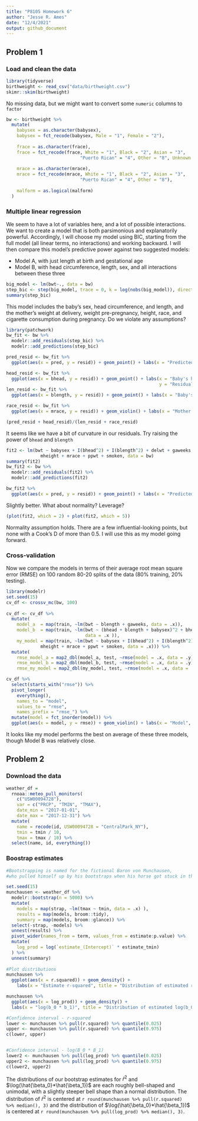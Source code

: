 ```yaml
---
title: "P8105 Homework 6"
author: "Jesse R. Ames"
date: "12/4/2021"
output: github_document
---
```


## Problem 1

### Load and clean the data

```r
library(tidyverse)
birthweight <- read_csv("data/birthweight.csv")
skimr::skim(birthweight)
```

No missing data, but we might want to convert some `numeric` columns to `factor`

```r
bw <- birthweight %>%
  mutate(
    babysex = as.character(babysex),
    babysex = fct_recode(babysex, Male = "1", Female = "2"),
    
    frace = as.character(frace),
    frace = fct_recode(frace, White = "1", Black = "2", Asian = "3",
                            "Puerto Rican" = "4", Other = "8", Unknown = "9"),
    
    mrace = as.character(mrace),
    mrace = fct_recode(mrace, White = "1", Black = "2", Asian = "3",
                            "Puerto Rican" = "4", Other = "8"),
    
    malform = as.logical(malform)
  )
```

### Multiple linear regression

We seem to have a lot of variables here, and a lot of possible interactions. We want to create a model that is both parsimonious and explanatorily powerful. Accordingly, I will choose my model using BIC, starting from the full model (all linear terms, no interactions) and working backward. I will then compare this model's predictive power against two suggested models:

* Model A, with just length at birth and gestational age
* Model B, with head circumference, length, sex, and all interactions between these three

```r
big_model <- lm(bwt~., data = bw)
step_bic <- step(big_model, trace = 0, k = log(nobs(big_model)), direction = "backward")
summary(step_bic)
```

This model includes the baby's sex, head circumference, and length, and the mother's weight at delivery, weight pre-pregnancy, height, race, and cigarette consumption during pregnancy. Do we violate any assumptions?

```r
library(patchwork)
bw_fit <- bw %>%
  modelr::add_residuals(step_bic) %>%
  modelr::add_predictions(step_bic)

pred_resid <- bw_fit %>%
  ggplot(aes(x = pred, y = resid)) + geom_point() + labs(x = "Predicted value", y = "Residual")

head_resid <- bw_fit %>%
  ggplot(aes(x = bhead, y = resid)) + geom_point() + labs(x = "Baby's head circumference (cm)",
                                                          y = "Residual")
len_resid <- bw_fit %>%
  ggplot(aes(x = blength, y = resid)) + geom_point() + labs(x = "Baby's length (cm)", y = "Residual")

race_resid <- bw_fit %>%
  ggplot(aes(x = mrace, y = resid)) + geom_violin() + labs(x = "Mother's race", y = "Residual")

(pred_resid + head_resid)/(len_resid + race_resid)
```

It seems like we have a bit of curvature in our residuals. Try raising the power of `bhead` and `blength`

```r
fit2 <- lm(bwt ~ babysex + I(bhead^2) + I(blength^2) + delwt + gaweeks +
             mheight + mrace + ppwt + smoken, data = bw)
summary(fit2)
bw_fit2 <- bw %>%
  modelr::add_residuals(fit2) %>%
  modelr::add_predictions(fit2)

bw_fit2 %>%
  ggplot(aes(x = pred, y = resid)) + geom_point() + labs(x = "Predicted value", y = "Residual")
```

Slightly better. What about normality? Leverage?

```r
(plot(fit2, which = 2) + plot(fit2, which = 5))
```

Normality assumption holds. There are a few influential-looking points, but none with a Cook's D of more than 0.5. I will use this as my model going forward. 

### Cross-validation

Now we compare the models in terms of their average root mean square error (RMSE) on 100 random 80-20 splits of the data (80% training, 20% testing).

```r
library(modelr)
set.seed(15)
cv_df <- crossv_mc(bw, 100)
    
cv_df <- cv_df %>% 
  mutate(
    model_a  = map(train, ~lm(bwt ~ blength + gaweeks, data = .x)),
    model_b  = map(train, ~lm(bwt ~ (bhead + blength + babysex)^2 + bhead*blength*babysex,
                              data = .x )),
    my_model = map(train, ~lm(bwt ~ babysex + I(bhead^2) + I(blength^2) + delwt + gaweeks +
             mheight + mrace + ppwt + smoken, data = .x))) %>% 
  mutate(
    rmse_model_a = map2_dbl(model_a, test, ~rmse(model = .x, data = .y)),
    rmse_model_b = map2_dbl(model_b, test, ~rmse(model = .x, data = .y)),
    rmse_my_model = map2_dbl(my_model, test, ~rmse(model = .x, data = .y)))

cv_df %>% 
  select(starts_with("rmse")) %>% 
  pivot_longer(
    everything(),
    names_to = "model", 
    values_to = "rmse",
    names_prefix = "rmse_") %>% 
  mutate(model = fct_inorder(model)) %>% 
  ggplot(aes(x = model, y = rmse)) + geom_violin() + labs(x = "Model", y = "RMSE")
```

It looks like my model performs the best on average of these three models, though Model B was relatively close.

## Problem 2

### Download the data

```r
weather_df = 
  rnoaa::meteo_pull_monitors(
    c("USW00094728"),
    var = c("PRCP", "TMIN", "TMAX"), 
    date_min = "2017-01-01",
    date_max = "2017-12-31") %>%
  mutate(
    name = recode(id, USW00094728 = "CentralPark_NY"),
    tmin = tmin / 10,
    tmax = tmax / 10) %>%
  select(name, id, everything())
```

### Boostrap estimates

```r
#Bootstrapping is named for the fictional Baron von Munchausen,
#who pulled himself up by his bootstraps when his horse got stuck in the mud

set.seed(15)
munchausen <- weather_df %>%
  modelr::bootstrap(n = 5000) %>%
  mutate(
    models = map(strap, ~lm(tmax ~ tmin, data = .x) ),
    results = map(models, broom::tidy),
    summary = map(models, broom::glance)) %>% 
  select(-strap, -models) %>% 
  unnest(results) %>%
  pivot_wider(names_from = term, values_from = estimate:p.value) %>%
  mutate(
    log_prod = log(`estimate_(Intercept)` * estimate_tmin)
  ) %>%
  unnest(summary)
  
#Plot distributions
munchausen %>%
  ggplot(aes(x = r.squared)) + geom_density() +
    labs(x = "Estimate r-squared", title = "Distribution of estimated r-squared")

munchausen %>%
  ggplot(aes(x = log_prod)) + geom_density() +
  labs(x = "log(b_0 * b_1)", title = "Distribution of estimated log(b_0 * b_1)")

#Confidence interval - r-squared
lower <- munchausen %>% pull(r.squared) %>% quantile(0.025)
upper <- munchausen %>% pull(r.squared) %>% quantile(0.975)
c(lower, upper)


#Confidence interval - log(B_0 * B_1)
lower2 <- munchausen %>% pull(log_prod) %>% quantile(0.025)
upper2 <- munchausen %>% pull(log_prod) %>% quantile(0.975)
c(lower2, upper2)
```

The distributions of our bootstrap estimates for $\hat{r}^2$ and $\log(\hat{\beta_0}*\hat{\beta_1})$ are each roughly bell-shaped and unimodal, with a slightly steeper bell shape than a normal distribution. The distribution of $\hat{r}^2$ is centered at `r round(munchausen %>% pull(r.squared) %>% median(), 3)` and the distribution of $\log(\hat{\beta_0}*\hat{\beta_1})$ is centered at `r round(munchausen %>% pull(log_prod) %>% median(), 3)`.

